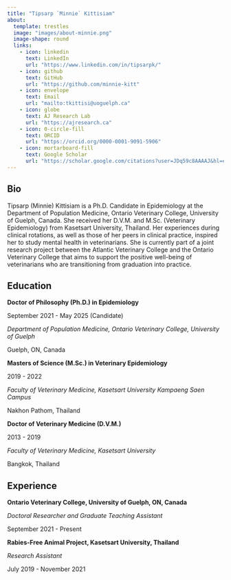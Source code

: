 ```yaml
---
title: "Tipsarp `Minnie` Kittisiam"
about:
  template: trestles
  image: "images/about-minnie.png"
  image-shape: round
  links:
    - icon: linkedin
      text: LinkedIn
      url: "https://www.linkedin.com/in/tipsarpk/"
    - icon: github
      text: GitHub
      url: "https://github.com/minnie-kitt"
    - icon: envelope
      text: Email
      url: "mailto:tkittisi@uoguelph.ca"
    - icon: globe
      text: AJ Research Lab
      url: "https://ajresearch.ca"
    - icon: 0-circle-fill
      text: ORCID
      url: "https://orcid.org/0000-0001-9091-5906"
    - icon: mortarboard-fill
      text: Google Scholar
      url: "https://scholar.google.com/citations?user=JDq59c8AAAAJ&hl=en"
---
```


## Bio

Tipsarp (Minnie) Kittisiam is a Ph.D. Candidate in Epidemiology at the Department of Population Medicine, Ontario Veterinary College, University of Guelph, Canada. She received her D.V.M. and M.Sc. (Veterinary Epidemiology) from Kasetsart University, Thailand. Her experiences during clinical rotations, as well as those of her peers in clinical practice, inspired her to study mental health in veterinarians. She is currently part of a joint research project between the Atlantic Veterinary College and the Ontario Veterinary College that aims to support the positive well-being of veterinarians who are transitioning from graduation into practice.

## Education

**Doctor of Philosophy (Ph.D.) in Epidemiology**

September 2021 - May 2025 (Candidate)

*Department of Population Medicine, Ontario Veterinary College, University of Guelph*

Guelph, ON, Canada

**Masters of Science (M.Sc.) in Veterinary Epidemiology**

2019 - 2022

*Faculty of Veterinary Medicine, Kasetsart University Kampaeng Saen Campus*

Nakhon Pathom, Thailand

**Doctor of Veterinary Medicine (D.V.M.)**

2013 - 2019

*Faculty of Veterinary Medicine, Kasetsart University*

Bangkok, Thailand

## Experience

**Ontario Veterinary College, University of Guelph, ON, Canada**

*Doctoral Researcher and Graduate Teaching Assistant*

September 2021 - Present

**Rabies-Free Animal Project, Kasetsart University, Thailand**

*Research Assistant*

July 2019 - November 2021
